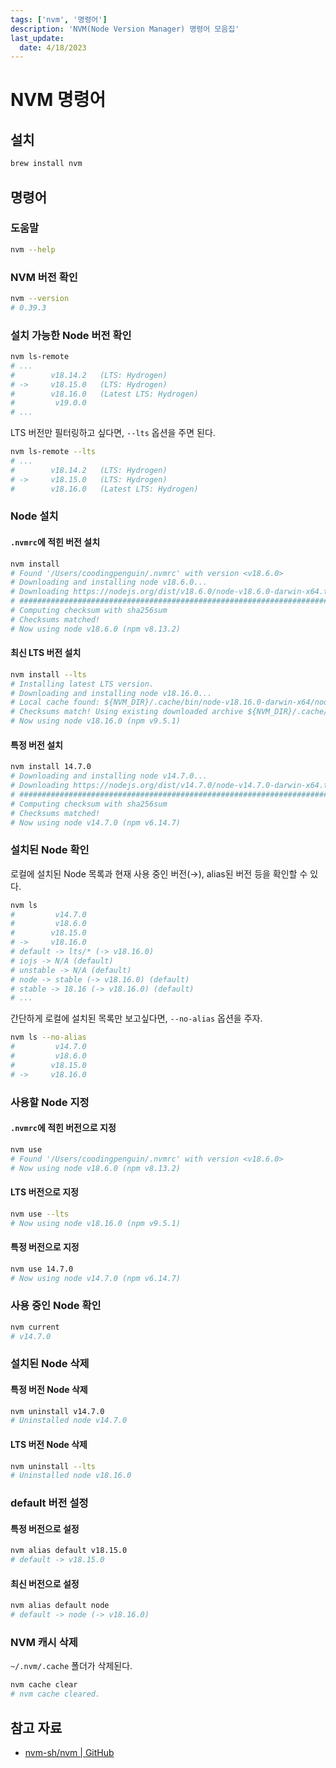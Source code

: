 ```yaml
---
tags: ['nvm', '명령어']
description: 'NVM(Node Version Manager) 명령어 모음집'
last_update:
  date: 4/18/2023
---
```


# NVM 명령어

## 설치

```bash showLineNumbers
brew install nvm
```

## 명령어

### 도움말

```bash showLineNumbers
nvm --help
```

### NVM 버전 확인

```bash showLineNumbers
nvm --version
# 0.39.3
```

### 설치 가능한 Node 버전 확인

```bash showLineNumbers
nvm ls-remote
# ...
#        v18.14.2   (LTS: Hydrogen)
# ->     v18.15.0   (LTS: Hydrogen)
#        v18.16.0   (Latest LTS: Hydrogen)
#         v19.0.0
# ...
```

LTS 버전만 필터링하고 싶다면, `--lts` 옵션을 주면 된다.

```bash showLineNumbers
nvm ls-remote --lts
# ...
#        v18.14.2   (LTS: Hydrogen)
# ->     v18.15.0   (LTS: Hydrogen)
#        v18.16.0   (Latest LTS: Hydrogen)
```

### Node 설치

#### `.nvmrc`에 적힌 버전 설치

```bash showLineNumbers
nvm install
# Found '/Users/coodingpenguin/.nvmrc' with version <v18.6.0>
# Downloading and installing node v18.6.0...
# Downloading https://nodejs.org/dist/v18.6.0/node-v18.6.0-darwin-x64.tar.xz...
# ############################################################################################################################## 100.0%
# Computing checksum with sha256sum
# Checksums matched!
# Now using node v18.6.0 (npm v8.13.2)
```

#### 최신 LTS 버전 설치

```bash showLineNumbers
nvm install --lts
# Installing latest LTS version.
# Downloading and installing node v18.16.0...
# Local cache found: ${NVM_DIR}/.cache/bin/node-v18.16.0-darwin-x64/node-v18.16.0-darwin-x64.tar.xz
# Checksums match! Using existing downloaded archive ${NVM_DIR}/.cache/bin/node-v18.16.0-darwin-x64/node-v18.16.0-darwin-x64.tar.xz
# Now using node v18.16.0 (npm v9.5.1)
```

#### 특정 버전 설치

```bash showLineNumbers
nvm install 14.7.0
# Downloading and installing node v14.7.0...
# Downloading https://nodejs.org/dist/v14.7.0/node-v14.7.0-darwin-x64.tar.xz...
# ##################################################################################################### 100.0%
# Computing checksum with sha256sum
# Checksums matched!
# Now using node v14.7.0 (npm v6.14.7)
```

### 설치된 Node 확인

로컬에 설치된 Node 목록과 현재 사용 중인 버전(→), alias된 버전 등을 확인할 수 있다.

```bash showLineNumbers
nvm ls
#         v14.7.0
#         v18.6.0
#        v18.15.0
# ->     v18.16.0
# default -> lts/* (-> v18.16.0)
# iojs -> N/A (default)
# unstable -> N/A (default)
# node -> stable (-> v18.16.0) (default)
# stable -> 18.16 (-> v18.16.0) (default)
# ...
```

간단하게 로컬에 설치된 목록만 보고싶다면, `--no-alias` 옵션을 주자.

```bash showLineNumbers
nvm ls --no-alias
#         v14.7.0
#         v18.6.0
#        v18.15.0
# ->     v18.16.0
```

### 사용할 Node 지정

#### `.nvmrc`에 적힌 버전으로 지정

```bash showLineNumbers
nvm use
# Found '/Users/coodingpenguin/.nvmrc' with version <v18.6.0>
# Now using node v18.6.0 (npm v8.13.2)
```

#### LTS 버전으로 지정

```bash showLineNumbers
nvm use --lts
# Now using node v18.16.0 (npm v9.5.1)
```

#### 특정 버전으로 지정

```bash showLineNumbers
nvm use 14.7.0
# Now using node v14.7.0 (npm v6.14.7)
```

### 사용 중인 Node 확인

```bash showLineNumbers
nvm current
# v14.7.0
```

### 설치된 Node 삭제

#### 특정 버전 Node 삭제

```bash showLineNumbers
nvm uninstall v14.7.0
# Uninstalled node v14.7.0
```

#### LTS 버전 Node 삭제

```bash showLineNumbers
nvm uninstall --lts
# Uninstalled node v18.16.0
```

### default 버전 설정

#### 특정 버전으로 설정

```bash showLineNumbers
nvm alias default v18.15.0
# default -> v18.15.0
```

#### 최신 버전으로 설정

```bash showLineNumbers
nvm alias default node
# default -> node (-> v18.16.0)
```

### NVM 캐시 삭제

`~/.nvm/.cache` 폴더가 삭제된다.

```bash showLineNumbers
nvm cache clear
# nvm cache cleared.
```

## 참고 자료

- [nvm-sh/nvm | GitHub](https://github.com/nvm-sh/nvm)